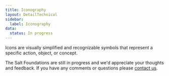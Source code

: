 ```yaml
---
title: Iconography
layout: DetailTechnical
sidebar:
  label: Iconography
data:
  status: In progress
---
```


Icons are visually simplified and recognizable symbols that represent a specific action, object, or concept. 


<Callout title="Have some feedback?">

The Salt Foundations are still in progress and we'd appreciate your thoughts and feedback. If you have any comments or questions please [contact us](../support-and-contributions/index).

</Callout>
